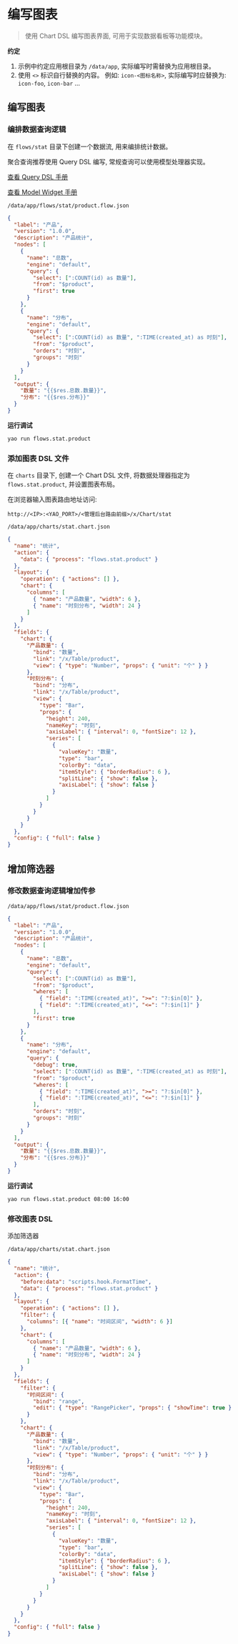 # 编写图表

<blockquote>
  使用 Chart DSL 编写图表界面, 可用于实现数据看板等功能模块。
</blockquote>

**约定**

1. 示例中约定应用根目录为 `/data/app`, 实际编写时需替换为应用根目录。
2. 使用 `<>` 标识自行替换的内容。 例如: `icon-<图标名称>`, 实际编写时应替换为: `icon-foo`, `icon-bar` ...

## 编写图表

### 编排数据查询逻辑

在 `flows/stat` 目录下创建一个数据流, 用来编排统计数据。

聚合查询推荐使用 Query DSL 编写, 常规查询可以使用模型处理器实现。

[查看 Query DSL 手册](../手册/QueryDSL/介绍)

[查看 Model Widget 手册](../手册/Widgets/Model)

`/data/app/flows/stat/product.flow.json`

```json
{
  "label": "产品",
  "version": "1.0.0",
  "description": "产品统计",
  "nodes": [
    {
      "name": "总数",
      "engine": "default",
      "query": {
        "select": [":COUNT(id) as 数量"],
        "from": "$product",
        "first": true
      }
    },
    {
      "name": "分布",
      "engine": "default",
      "query": {
        "select": [":COUNT(id) as 数量", ":TIME(created_at) as 时刻"],
        "from": "$product",
        "orders": "时刻",
        "groups": "时刻"
      }
    }
  ],
  "output": {
    "数量": "{{$res.总数.数量}}",
    "分布": "{{$res.分布}}"
  }
}
```

**运行调试**

```bash
yao run flows.stat.product
```

### 添加图表 DSL 文件

在 `charts` 目录下, 创建一个 Chart DSL 文件, 将数据处理器指定为 `flows.stat.product`, 并设置图表布局。

在浏览器输入图表路由地址访问:

`http://<IP>:<YAO_PORT>/<管理后台路由前缀>/x/Chart/stat`

`/data/app/charts/stat.chart.json`

```json
{
  "name": "统计",
  "action": {
    "data": { "process": "flows.stat.product" }
  },
  "layout": {
    "operation": { "actions": [] },
    "chart": {
      "columns": [
        { "name": "产品数量", "width": 6 },
        { "name": "时刻分布", "width": 24 }
      ]
    }
  },
  "fields": {
    "chart": {
      "产品数量": {
        "bind": "数量",
        "link": "/x/Table/product",
        "view": { "type": "Number", "props": { "unit": "个" } }
      },
      "时刻分布": {
        "bind": "分布",
        "link": "/x/Table/product",
        "view": {
          "type": "Bar",
          "props": {
            "height": 240,
            "nameKey": "时刻",
            "axisLabel": { "interval": 0, "fontSize": 12 },
            "series": [
              {
                "valueKey": "数量",
                "type": "bar",
                "colorBy": "data",
                "itemStyle": { "borderRadius": 6 },
                "splitLine": { "show": false },
                "axisLabel": { "show": false }
              }
            ]
          }
        }
      }
    }
  },
  "config": { "full": false }
}
```

## 增加筛选器

### 修改数据查询逻辑增加传参

`/data/app/flows/stat/product.flow.json`

```json
{
  "label": "产品",
  "version": "1.0.0",
  "description": "产品统计",
  "nodes": [
    {
      "name": "总数",
      "engine": "default",
      "query": {
        "select": [":COUNT(id) as 数量"],
        "from": "$product",
        "wheres": [
          { "field": ":TIME(created_at)", ">=": "?:$in[0]" },
          { "field": ":TIME(created_at)", "<=": "?:$in[1]" }
        ],
        "first": true
      }
    },
    {
      "name": "分布",
      "engine": "default",
      "query": {
        "debug": true,
        "select": [":COUNT(id) as 数量", ":TIME(created_at) as 时刻"],
        "from": "$product",
        "wheres": [
          { "field": ":TIME(created_at)", ">=": "?:$in[0]" },
          { "field": ":TIME(created_at)", "<=": "?:$in[1]" }
        ],
        "orders": "时刻",
        "groups": "时刻"
      }
    }
  ],
  "output": {
    "数量": "{{$res.总数.数量}}",
    "分布": "{{$res.分布}}"
  }
}
```

**运行调试**

```bash
yao run flows.stat.product 08:00 16:00
```

### 修改图表 DSL

添加筛选器

`/data/app/charts/stat.chart.json`

```json
{
  "name": "统计",
  "action": {
    "before:data": "scripts.hook.FormatTime",
    "data": { "process": "flows.stat.product" }
  },
  "layout": {
    "operation": { "actions": [] },
    "filter": {
      "columns": [{ "name": "时间区间", "width": 6 }]
    },
    "chart": {
      "columns": [
        { "name": "产品数量", "width": 6 },
        { "name": "时刻分布", "width": 24 }
      ]
    }
  },
  "fields": {
    "filter": {
      "时间区间": {
        "bind": "range",
        "edit": { "type": "RangePicker", "props": { "showTime": true } }
      }
    },
    "chart": {
      "产品数量": {
        "bind": "数量",
        "link": "/x/Table/product",
        "view": { "type": "Number", "props": { "unit": "个" } }
      },
      "时刻分布": {
        "bind": "分布",
        "link": "/x/Table/product",
        "view": {
          "type": "Bar",
          "props": {
            "height": 240,
            "nameKey": "时刻",
            "axisLabel": { "interval": 0, "fontSize": 12 },
            "series": [
              {
                "valueKey": "数量",
                "type": "bar",
                "colorBy": "data",
                "itemStyle": { "borderRadius": 6 },
                "splitLine": { "show": false },
                "axisLabel": { "show": false }
              }
            ]
          }
        }
      }
    }
  },
  "config": { "full": false }
}
```

<Div style={{ display: "flex", justifyContent: "space-between" }}>
  <Link type="prev" title="编写界面" link="基础/编写界面"></Link>
  <Link type="next" title="使用处理器" link="基础/使用处理器"></Link>
</Div>
